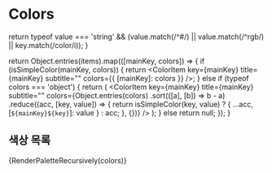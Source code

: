 
<Meta title="colors/style" />

# Colors

  return typeof value === 'string' && (value.match(/^#/) || value.match(/^rgb/) || key.match(/color/i));
}

  return Object.entries(items).map(([mainKey, colors]) => {
    if (isSimpleColor(mainKey, colors)) {
      return <ColorItem key={mainKey} title={mainKey} subtitle="" colors={{ [mainKey]: colors }} />;
    } else if (typeof colors === 'object') {
      return (
        <ColorItem
          key={mainKey}
          title={mainKey}
          subtitle=""
          colors={Object.entries(colors)
            .sort(([a], [b]) => b - a)
            .reduce((acc, [key, value]) => {
              return isSimpleColor(key, value) ? { ...acc, [`${mainKey}${key}`]: value } : acc;
            }, {})}
        />
      );
    } else return null;
  });
}

## 색상 목록
<ColorPalette>{RenderPaletteRecursively(colors)}</ColorPalette>
